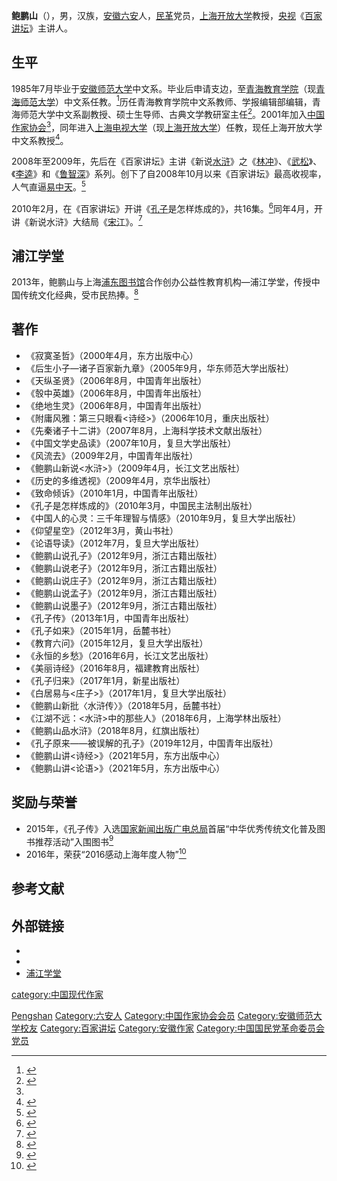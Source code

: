 {{Infobox person
| name                = 鲍鹏山
| gender              = 男
| birth_date          = {{Birth date and age|1963|3|1}}<ref>{{cite web|url=https://tv.sohu.com/star/MTE1MDM1NF8/Pz8=.shtml|title=鲍鹏山个人资料|publisher=搜狐视频|accessdate=2018-12-25|archive-date=2018-12-26|archive-url=https://web.archive.org/web/20181226035249/https://tv.sohu.com/star/MTE1MDM1NF8/Pz8=.shtml|dead-url=no}}</ref>
| birth_place         = {{CHN}}[[安徽省|安徽省]][[六安市|六安市]]
| residence           = [[上海|上海]]
| nationality         = {{PRC}}
| ethnicity           = [[汉族|汉族]]
| education           = [[博士|博士]]
| alma_mater          = [[安徽师范大学|安徽师范大学]]
| research            = 中国古代文学、中国古代文化
| occupation          = [[作家|作家]]、[[学者|学者]]
| agent               = [[上海开放大学|上海开放大学]]
| party               = [[中国国民党革命委员会|中国国民党革命委员会]]
}}

'''鲍鹏山'''（{{bd|1963年|3月1日||}}），男，汉族，[[安徽|安徽]][[六安|六安]]人，[[中国国民党革命委员会|民革]]党员，[[上海开放大学|上海开放大学]]教授，[[央视|央视]]《[[百家讲坛|百家讲坛]]》主讲人。

== 生平 ==
1985年7月毕业于[[安徽师范大学|安徽师范大学]]中文系。毕业后申请支边，至[[青海教育学院|青海教育学院]]（现[[青海师范大学|青海师范大学]]）中文系任教。<ref>{{cite web|url=http://kejiao.cntv.cn/20100330/100128.shtml|title=百家讲坛专家资料库之鲍鹏山|date=2010-03-30|publisher=央视网|access-date=2016-08-09|archive-date=2019-04-09|archive-url=https://web.archive.org/web/20190409144023/http://kejiao.cntv.cn/20100330/100128.shtml|dead-url=no}}</ref>历任青海教育学院中文系教师、学报编辑部编辑，青海师范大学中文系副教授、硕士生导师、古典文学教研室主任<ref name=zj>{{cite web|url=http://www.chinawriter.com.cn/n1/2016/0627/c404929-28488143.html|title=会员辞典 鲍鹏山|publisher=中国作家网|accessdate=2018-12-25|archive-date=2018-12-26|archive-url=https://web.archive.org/web/20181226035320/http://www.chinawriter.com.cn/n1/2016/0627/c404929-28488143.html|dead-url=no}}</ref>。2001年加入[[中国作家协会|中国作家协会]]<ref name=zj/>，同年进入[[上海电视大学|上海电视大学]]（现[[上海开放大学|上海开放大学]]）任教，现任上海开放大学中文系教授<ref>{{cite news|url=http://www.shobserver.com/news/detail?id=21194|title=对谈“理想主义者”鲍鹏山：我来自毛坦厂中学|author=陈抒怡|date=2016-06-19|publisher=上观新闻|accessdate=2017-09-13|archive-date=2019-04-09|archive-url=https://web.archive.org/web/20190409143804/https://www.shobserver.com/news/detail?id=21194|dead-url=no}}</ref>。

2008年至2009年，先后在《百家讲坛》主讲《新说[[水浒|水浒]]》之《[[林冲|林冲]]》、《[[武松|武松]]》、《[[李逵|李逵]]》和《[[鲁智深|鲁智深]]》系列。创下了自2008年10月以来《百家讲坛》最高收视率，人气直逼[[易中天|易中天]]。<ref>{{cite news|url=http://news.163.com/09/0120/11/503K7RCH00012QEA.html|title=百家讲坛《新说水浒》收视直逼易中天：直陈故事背后|date=2009-01-20|newspaper=新民晚报|publisher=网易新闻|access-date=2017-08-17|archive-url=https://web.archive.org/web/20170817122712/http://news.163.com/09/0120/11/503K7RCH00012QEA.html|archive-date=2017-08-17|dead-url=yes}}</ref>

2010年2月，在《百家讲坛》开讲《[[孔子|孔子]]是怎样炼成的》，共16集。<ref>{{cite web|url=http://tv.cctv.com/2012/12/15/VIDA1355519904383689.shtml|title=百家讲坛《孔子是怎样炼成的》|publisher=中国中央电视台|access-date=2017-08-17|archive-date=2021-01-26|archive-url=https://web.archive.org/web/20210126004003/https://tv.cctv.com/2012/12/15/VIDA1355519904383689.shtml|dead-url=no}}</ref>同年4月，开讲《新说水浒》大结局《[[宋江|宋江]]》。<ref>{{cite web|url=http://tv.cctv.com/2013/07/02/VIDA1372756726263621.shtml|title=百家讲坛《鲍鹏山新说水浒之宋江》|publisher=中国中央电视台|access-date=2017-08-17|archive-date=2021-01-22|archive-url=https://web.archive.org/web/20210122134738/http://tv.cctv.com/2013/07/02/VIDA1372756726263621.shtml|dead-url=no}}</ref>

== 浦江学堂 ==
2013年，鲍鹏山与上海[[浦东图书馆|浦东图书馆]]合作创办公益性教育机构—浦江学堂，传授中国传统文化经典，受市民热捧。<ref>{{cite news|url=http://news.163.com/14/1010/09/A86E2JHK00014SEH.html|title=浦东图书馆牵手名师创设"浦江学堂" 公益国学班受市民热捧|newspaper=东方网|publisher=网易新闻|date=2014-10-10|access-date=2017-08-17|archive-url=https://web.archive.org/web/20170817122747/http://news.163.com/14/1010/09/A86E2JHK00014SEH.html|archive-date=2017-08-17|dead-url=yes}}</ref>

== 著作 ==
* 《寂寞圣哲》（2000年4月，东方出版中心）
* 《后生小子—诸子百家新九章》（2005年9月，华东师范大学出版社）
* 《天纵圣贤》（2006年8月，中国青年出版社）
* 《彀中英雄》（2006年8月，中国青年出版社）
* 《绝地生灵》（2006年8月，中国青年出版社）
* 《附庸风雅：第三只眼看<诗经>》（2006年10月，重庆出版社）
* 《先秦诸子十二讲》（2007年8月，上海科学技术文献出版社）
* 《中国文学史品读》（2007年10月，复旦大学出版社）
* 《风流去》（2009年2月，中国青年出版社）
* 《鲍鹏山新说<水浒>》（2009年4月，长江文艺出版社）
* 《历史的多维透视》（2009年4月，京华出版社）
* 《致命倾诉》（2010年1月，中国青年出版社）
* 《孔子是怎样炼成的》（2010年3月，中国民主法制出版社）
* 《中国人的心灵：三千年理智与情感》（2010年9月，复旦大学出版社）
* 《仰望星空》（2012年3月，黄山书社）
* 《论语导读》（2012年7月，复旦大学出版社）
* 《鲍鹏山说孔子》（2012年9月，浙江古籍出版社）
* 《鲍鹏山说老子》（2012年9月，浙江古籍出版社）
* 《鲍鹏山说庄子》（2012年9月，浙江古籍出版社）
* 《鲍鹏山说孟子》（2012年9月，浙江古籍出版社）
* 《鲍鹏山说墨子》（2012年9月，浙江古籍出版社）
* 《孔子传》（2013年1月，中国青年出版社）
* 《孔子如来》（2015年1月，岳麓书社）
* 《教育六问》（2015年12月，复旦大学出版社）
* 《永恒的乡愁》（2016年6月，长江文艺出版社）
* 《美丽诗经》（2016年8月，福建教育出版社）
* 《孔子归来》（2017年1月，新星出版社）
* 《白居易与<庄子>》（2017年1月，复旦大学出版社）
* 《鲍鹏山新批〈水浒传〉》（2018年5月，岳麓书社）
* 《江湖不远：<水浒>中的那些人》（2018年6月，上海学林出版社）
* 《鲍鹏山品水浒》（2018年8月，红旗出版社）
* 《孔子原来——被误解的孔子》（2019年12月，中国青年出版社）
* 《鲍鹏山讲<诗经>》（2021年5月，东方出版中心）
* 《鲍鹏山讲<论语>》（2021年5月，东方出版中心）

== 奖励与荣誉 ==
* 2015年，《孔子传》入选[[国家新闻出版广电总局|国家新闻出版广电总局]]首届“中华优秀传统文化普及图书推荐活动”入围图书<ref>{{cite web|url=http://guoxue.k618.cn/gxws/201601/t20160101_6494535.htm|title=首届中华优秀传统文化普及图书推荐名单公布|work=中国新闻出版广电报|publisher=未来网|date=2015-12-31|access-date=2018-12-26|archive-url=https://web.archive.org/web/20181226134011/http://guoxue.k618.cn/gxws/201601/t20160101_6494535.htm|archive-date=2018-12-26|dead-url=yes}}</ref>
* 2016年，荣获“2016感动上海年度人物”<ref>{{cite news|url=https://www.shobserver.com/news/detail?id=30998|title=2016年“感动上海”年度十大人物，看看都有谁？|author=彭薇 陆雨聆|date=2016-09-20|publisher=上观新闻|accessdate=2018-12-26|archive-date=2019-04-09|archive-url=https://web.archive.org/web/20190409185336/https://www.shobserver.com/news/detail?id=30998|dead-url=no}}</ref>

== 参考文献 ==
{{Reflist|2}}

== 外部链接 ==
* {{Sinaweibo|baopengshan}}
* {{Sinablog|bps2008}}
* [https://web.archive.org/web/20170817121830/http://www.pujiangxuetang.com/index.html 浦江学堂]

{{Authority control}}
{{DEFAULTSORT:Bao鲍}}
[[Category:鮑姓|Pengshan]]
[[Category:六安人|Category:六安人]]
[[Category:中国作家协会会员|Category:中国作家协会会员]]
[[Category:安徽师范大学校友|Category:安徽师范大学校友]]
[[Category:百家讲坛|Category:百家讲坛]]
[[category:中国现代作家|category:中国现代作家]]
[[Category:安徽作家|Category:安徽作家]]
[[Category:中国国民党革命委员会党员|Category:中国国民党革命委员会党员]]
